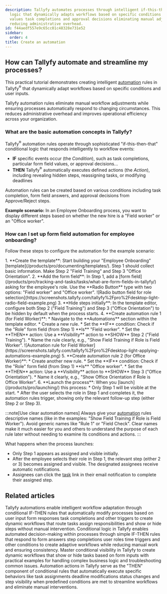 ```yaml
---
description: Tallyfy automates processes through intelligent if-this-then-that conditional
  logic that dynamically adapts workflows based on specific conditions like form field
  values task completions and approval decisions eliminating manual adjustments and
  reducing administrative overhead.
id: f44aedf557e9c65cc01c48328e731e52
sidebar:
  order: 4
title: Create an automation
---
```



## How can Tallyfy automate and streamline my processes?

This practical tutorial demonstrates creating intelligent [automation](/products/pro/documenting/templates/automations/) rules in Tallyfy<sup>®</sup> that dynamically adapt workflows based on specific conditions and user inputs.

Tallyfy automation rules eliminate manual workflow adjustments while ensuring processes automatically respond to changing circumstances. This reduces administrative overhead and improves operational efficiency across your organization.

### What are the basic automation concepts in Tallyfy?

Tallyfy<sup>®</sup> automation rules operate through sophisticated "if-this-then-that" conditional logic that responds intelligently to workflow events:

*   **IF** specific events occur (the *Condition*), such as task completions, particular form field values, or approval decisions...
*   **THEN** Tallyfy<sup>®</sup> automatically executes defined actions (the *Action*), including revealing hidden steps, reassigning tasks, or modifying deadlines

Automation rules can be created based on various conditions including task completion, form field answers, and approval decisions from Approve/Reject steps.

**Example scenario:** In an Employee Onboarding process, you want to display different steps based on whether the new hire is a "Field worker" or an "Office worker".

### How can I set up form field automation for employee onboarding?

Follow these steps to configure the automation for the example scenario:

<Steps>
1.  **Create the template**: Start building your "Employee Onboarding" [template](/products/pro/documenting/templates/). Step 1 should collect basic information. Make Step 2 "Field Training" and Step 3 "Office Orientation".
2.  **Add the form field**: In Step 1, add a [form field](/products/pro/tracking-and-tasks/tasks/what-are-form-fields-in-tallyfy/) asking for the employee's role. Use the **Radio Button** type with two options: "Field worker" and "Office worker".
    ![Radio button field for role selection](https://screenshots.tallyfy.com/tallyfy%2Fpro%2Fdesktop-light-radio-field-example.png)
3.  **Hide steps initially**: In the template editor, configure both Step 2 ("Field Training") and Step 3 ("Office Orientation") to be hidden by default when the process starts.
4.  **Create automation rule 1 (for Field Worker)**:
    *   Navigate to the **Automations** section within the template editor.
    *   Create a new rule.
    *   Set the **IF** condition: Check if the "Role" form field (from Step 1) **Is** "Field worker".
    *   Set the **THEN** action: Use a **Visibility** action to **SHOW** Step 2 ("Field Training").
    *   Name the rule clearly, e.g., "Show Field Training if Role is Field Worker".
        ![Automation rule for Field Worker](https://screenshots.tallyfy.com/tallyfy%2Fpro%2Fdesktop-light-applying-automations-example.png)
5.  **Create automation rule 2 (for Office Worker)**:
    *   Create another new rule.
    *   Set the **IF** condition: Check if the "Role" form field (from Step 1) **Is** "Office worker".
    *   Set the **THEN** action: Use a **Visibility** action to **SHOW** Step 3 ("Office Orientation").
    *   Name it clearly, e.g., "Show Office Orientation if Role is Office Worker".
6.  **Launch the process**: When you [launch](/products/pro/launching/) this process:
    *   Only Step 1 will be visible at the start.
    *   After the user selects the role in Step 1 and completes it, the automation rules trigger, showing only the relevant follow-up step (either Step 2 or Step 3).
</Steps>

:::note[Use clear automation names]
Always give your [automation](/products/pro/documenting/templates/automations/) rules descriptive names (like in the examples: "Show Field Training if Role is Field Worker"). Avoid generic names like "Rule 1" or "Field Check". Clear names make it much easier for you and others to understand the purpose of each rule later without needing to examine its conditions and actions.
:::

What happens when the process launches:

* Only Step 1 appears as assigned and visible initially.
* After the employee selects their role in Step 1, the relevant step (either 2 or 3) becomes assigned and visible. The designated assignees receive automatic notifications.
* Assignees can click the [task](/products/pro/tracking-and-tasks/tasks/) link in their email notification to complete their assigned step.


## Related articles
<CardGrid>
<LinkTitleCard header="<b>Templates > Automations</b>" href="/products/pro/documenting/templates/automations/" > Tallyfy automations enable intelligent workflow adaptation through conditional IF-THEN rules that automatically modify processes based on user input form responses task completions and other triggers to create dynamic workflows that route tasks assign responsibilities and show or hide steps without manual intervention. </LinkTitleCard>
<LinkTitleCard header="<b>Automations > Conditionals</b>" href="/products/pro/documenting/templates/automations/conditionals/" > Conditional logic in Tallyfy enables automated decision-making within processes through simple IF-THEN rules that respond to form answers step completions user roles time triggers and other conditions to create adaptive workflows while reducing manual work and ensuring consistency. </LinkTitleCard>
<LinkTitleCard header="<b>Automations > Conditional visibility</b>" href="/products/pro/documenting/templates/automations/conditional-visibility-guide/" > Master conditional visibility in Tallyfy to create dynamic workflows that show or hide tasks based on form inputs with practical examples for handling complex business logic and troubleshooting common issues. </LinkTitleCard>
<LinkTitleCard header="<b>Automations > Actions</b>" href="/products/pro/documenting/templates/automations/actions/" > Automation actions in Tallyfy serve as the "THEN" component of conditional rules that automatically execute specific behaviors like task assignments deadline modifications status changes and step visibility when predefined conditions are met to streamline workflows and eliminate manual interventions. </LinkTitleCard>
</CardGrid>